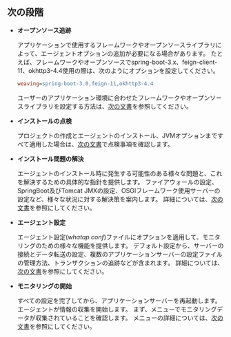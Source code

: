 ## 次の段階

<div className="nextstep">

- **オープンソース追跡**

  アプリケーションで使用するフレームワークやオープンソースライブラリによって、エージェントオプションの追加が必要になる場合があります。 たとえば、フレームワークやオープンソースでspring-boot-3.x、feign-client-11、okhttp3-4.4使用の際は、次のようにオプションを設定してください。

  ```ini title='whatap.conf'
  weaving=spring-boot-3.0,feign-11,okhttp3-4.4
  ```

  ユーザーのアプリケーション環境に合わせたフレームワークやオープンソースライブラリを設定する方法は、[次の文書](../agent-weaving)を参照してください。

- **インストールの点検**

  プロジェクトの作成とエージェントのインストール、JVMオプションまですべて適用した場合は、[次の文書](../install-check)で点検事項を確認します。

- **インストール問題の解決**

  エージェントのインストール時に発生する可能性のある様々な問題と、これを解決するための具体的な指針を提供します。 ファイアウォールの設定、SpringBoot及びTomcat JMXの設定、OSGIフレームワーク使用サーバーの設定など、様々な状況に対する解決策を案内します。 詳細については、[次の文書](../agent-troubleshooting)を参照にしてください。

- **エージェント設定**

  エージェント設定(*whatap.conf*)ファイルにオプションを適用して、モニタリングのための様々な機能を提供します。 デフォルト設定から、サーバーの接続とデータ転送の設定、複数のアプリケーションサーバーの設定ファイルの管理方法、トランザクションの追跡などが含まれます。 詳細については、[次の文書](../set-agent)を参照にしてください。

- **モニタリングの開始**

  すべての設定を完了してから、アプリケーションサーバーを再起動します。 エージェントが情報の収集を開始します。 まず、<Cmdname sid="side_appDashboard" className="uitext" />メニューでモニタリングデータが収集されていることを確認します。 <Cmdname sid="side_appDashboard" className="uitext" />メニューの詳細については、[次の文書](../dashboard)を参照にしてください。

</div>
